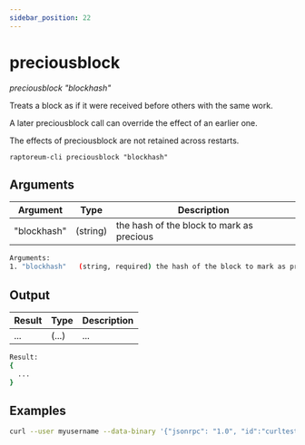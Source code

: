 ```yaml
---
sidebar_position: 22
---
```



# preciousblock

_preciousblock "blockhash"_

Treats a block as if it were received before others with the same work.

A later preciousblock call can override the effect of an earlier one.

The effects of preciousblock are not retained across restarts.

`raptoreum-cli preciousblock "blockhash"`

<!-- <ReactPlayer playing controls url={[
    {src: `${require('./assets/placeholder.webm').default}`, type: 'video/webm'}]} /> -->

## Arguments

| Argument    | Type     | Description                               |
| ----------- | -------- | ----------------------------------------- |
| "blockhash" | (string) | the hash of the block to mark as precious |

```bash
Arguments:
1. "blockhash"   (string, required) the hash of the block to mark as precious
```

## Output

| Result | Type  | Description |
| ------ | ----- | ----------- |
| ...    | (...) | ...         |

```bash
Result:
{
  ...
}
```

## Examples

```bash
curl --user myusername --data-binary '{"jsonrpc": "1.0", "id":"curltest", "method": "preciousblock", "params": ["blockhash"] }' -H 'content-type: text/plain;' http://127.0.0.1:9998/
```
